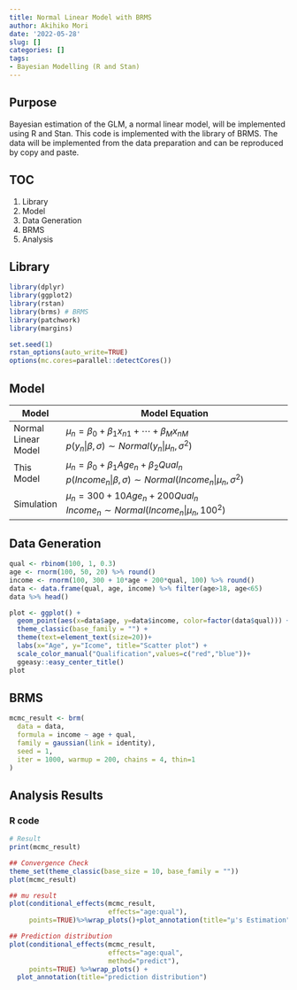 ```yaml
---
title: Normal Linear Model with BRMS
author: Akihiko Mori
date: '2022-05-28'
slug: []
categories: []
tags: 
- Bayesian Modelling (R and Stan)
---
```


## Purpose
Bayesian estimation of the GLM, a normal linear model, will be implemented using R and Stan. This code is implemented with the library of BRMS.
The data will be implemented from the data preparation and can be reproduced by copy and paste.

## TOC
1. Library
2. Model
3. Data Generation
4. BRMS
5. Analysis

## Library
```r
library(dplyr)
library(ggplot2)
library(rstan)
library(brms) # BRMS
library(patchwork) 
library(margins)

set.seed(1)
rstan_options(auto_write=TRUE)
options(mc.cores=parallel::detectCores())
```

## Model
| Model | Model Equation |
|-------|----------------------------------|
| Normal Linear Model | $\mu_n=\beta_0+\beta_1x_{n1}+\cdots +\beta_{M}x_{nM}$ <br />$p(y_n | \beta,\sigma) \sim Normal(y_n|\mu_n,\sigma^2)$<br /> |
| This Model          | $\mu_n=\beta_0+\beta_1Age_n+\beta_2Qual_n$ <br />$p(Income_n | \beta,\sigma) \sim Normal(Income_n | \mu_n,\sigma^2)$<br />   |
| Simulation          |$\mu_n=300+10Age_n+200Qual_n$ <br />$Income_n \sim Normal(Income_n | \mu_n,100^2)$<br /> |

## Data Generation
```r
qual <- rbinom(100, 1, 0.3)
age <- rnorm(100, 50, 20) %>% round()
income <- rnorm(100, 300 + 10*age + 200*qual, 100) %>% round()
data <- data.frame(qual, age, income) %>% filter(age>18, age<65)
data %>% head()

plot <- ggplot() +
  geom_point(aes(x=data$age, y=data$income, color=factor(data$qual))) + 
  theme_classic(base_family = "") +
  theme(text=element_text(size=20))+
  labs(x="Age", y="Icome", title="Scatter plot") +
  scale_color_manual("Qualification",values=c("red","blue"))+
  ggeasy::easy_center_title()
plot
```

## BRMS
```r
mcmc_result <- brm(
  data = data,
  formula = income ~ age + qual,
  family = gaussian(link = identity),
  seed = 1,
  iter = 1000, warmup = 200, chains = 4, thin=1
)
```


## Analysis Results
### R code
```r
# Result
print(mcmc_result)

## Convergence Check
theme_set(theme_classic(base_size = 10, base_family = ""))
plot(mcmc_result)

## mu result
plot(conditional_effects(mcmc_result, 
                         effects="age:qual"), 
     points=TRUE)%>%wrap_plots()+plot_annotation(title="μ's Estimation")

## Prediction distribution
plot(conditional_effects(mcmc_result, 
                         effects="age:qual", 
                         method="predict"),
     points=TRUE) %>%wrap_plots() +
  plot_annotation(title="prediction distribution")
```